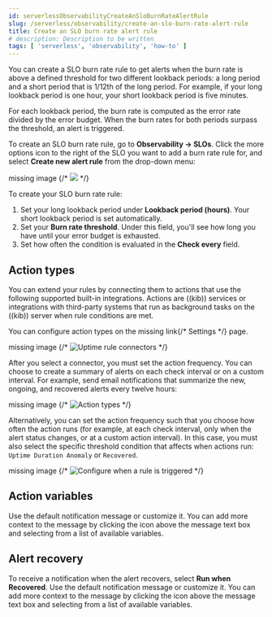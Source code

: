 ```yaml
---
id: serverlessObservabilityCreateAnSloBurnRateAlertRule
slug: /serverless/observability/create-an-slo-burn-rate-alert-rule
title: Create an SLO burn rate alert rule
# description: Description to be written
tags: [ 'serverless', 'observability', 'how-to' ]
---
```



<Snippet />

<div id="slo-burn-rate-alert"></div>

<DocCallOut template="beta" />
You can create a SLO burn rate rule to get alerts when the burn rate is above a defined threshold for two different lookback periods: a long period and a short period that is 1/12th of the long period. 
For example, if your long lookback period is one hour, your short lookback period is five minutes.

For each lookback period, the burn rate is computed as the error rate divided by the error budget. 
When the burn rates for both periods surpass the threshold, an alert is triggered.

To create an SLO burn rate rule, go to **Observability → SLOs**. Click the more options icon to the right of the SLO you want to add a burn rate rule for, and select **Create new alert rule** from the drop-down menu:

<DocBadge><DocIcon size="s" type="image" title="missing image"/> missing image</DocBadge>
{/* ![](images/slo-burn-rate-alert/-observability-create-new-alert-rule-menu.png) */}

To create your SLO burn rate rule:

1. Set your long lookback period under **Lookback period (hours)**. Your short lookback period is set automatically.
1. Set your **Burn rate threshold**. Under this field, you'll see how long you have until your error budget is exhausted.
1. Set how often the condition is evaluated in the **Check every** field.

<div id="action-types-slo"></div>

## Action types

You can extend your rules by connecting them to actions that use the following
supported built-in integrations. Actions are ((kib)) services or integrations with
third-party systems that run as background tasks on the ((kib)) server when rule conditions are met.

You can configure action types on the <DocBadge><DocIcon size="s" type="unlink" title="missing link"/> missing link</DocBadge>{/*  <DocLink id="enObservabilityConfigureUptimeSettings" section="configure-connectors">Settings</DocLink> */} page.

<DocBadge><DocIcon size="s" type="image" title="missing image"/> missing image</DocBadge>
{/* ![Uptime rule connectors](images/slo-burn-rate-alert/-observability-alert-action-types.png) */}

After you select a connector, you must set the action frequency. You can choose to create a summary of alerts on each check interval or on a custom interval. For example, send email notifications that summarize the new, ongoing, and recovered alerts every twelve hours:

<DocBadge><DocIcon size="s" type="image" title="missing image"/> missing image</DocBadge>
{/* ![Action types](images/slo-burn-rate-alert/-observability-duration-anomaly-alert-summary.png) */}

Alternatively, you can set the action frequency such that you choose how often the action runs (for example, at each check interval, only when the alert status changes, or at a custom action interval). In this case, you must also select the specific threshold condition that affects when actions run: `Uptime Duration Anomaly` or `Recovered`.

<DocBadge><DocIcon size="s" type="image" title="missing image"/> missing image</DocBadge>
{/* ![Configure when a rule is triggered](images/slo-burn-rate-alert/-observability-duration-anomaly-run-when-selection.png) */}

<div id="action-variables-slo"></div>

## Action variables

Use the default notification message or customize it.
You can add more context to the message by clicking the icon above the message text box
and selecting from a list of available variables.

<DocImage size="xl" url="images/slo-burn-rate-alert/-observability-duration-anomaly-alert-default-message.png" alt="Default notification message for Uptime duration anomaly rules with open 'Add variable' popup listing available action variables" />

<div id="recovery-variables-slo"></div>

## Alert recovery

To receive a notification when the alert recovers, select **Run when Recovered**. Use the default notification message or customize it. You can add more context to the message by clicking the icon above the message text box and selecting from a list of available variables.

<DocImage size="xl" url="images/slo-burn-rate-alert/-observability-duration-anomaly-alert-recovery.png" alt="Default recovery message for Uptime duration anomaly rules with open 'Add variable' popup listing available action variables" />